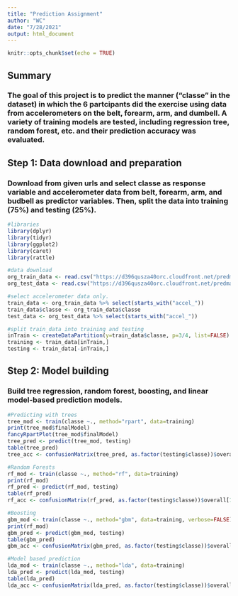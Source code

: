 ```yaml
---
title: "Prediction Assignment"
author: "WC"
date: "7/28/2021"
output: html_document
---
```


```r
knitr::opts_chunk$set(echo = TRUE)
```

## Summary
### The goal of this project is to predict the manner ("classe" in the dataset) in which the 6 partcipants did the exercise using data from accelerometers on the belt, forearm, arm, and dumbell. A variety of training models are tested, including regression tree, random forest, etc. and their prediction accuracy was evaluated. 

## Step 1: Data download and preparation
### Download from given urls and select classe as response variable and accelerometer data from belt, forearm, arm, and budbell as predictor variables. Then, split the data into training (75%) and testing (25%).

```r
#libraries
library(dplyr)
library(tidyr)
library(ggplot2)
library(caret)
library(rattle)

#data download
org_train_data <- read.csv("https://d396qusza40orc.cloudfront.net/predmachlearn/pml-training.csv")
org_test_data <- read.csv("https://d396qusza40orc.cloudfront.net/predmachlearn/pml-testing.csv")

#select accelerometer data only.
train_data <- org_train_data %>% select(starts_with("accel_"))
train_data$classe <- org_train_data$classe
test_data <- org_test_data %>% select(starts_with("accel_"))

#split train_data into training and testing
inTrain <- createDataPartition(y=train_data$classe, p=3/4, list=FALSE)
training <- train_data[inTrain,]
testing <- train_data[-inTrain,]
```

## Step 2: Model building
### Build tree regression, random forest, boosting, and linear model-based prediction models.

```r

#Predicting with trees
tree_mod <- train(classe ~., method="rpart", data=training)
print(tree_mod$finalModel)
fancyRpartPlot(tree_mod$finalModel)
tree_pred <- predict(tree_mod, testing)
table(tree_pred)
tree_acc <- confusionMatrix(tree_pred, as.factor(testing$classe))$overall[1]

#Random Forests
rf_mod <- train(classe ~., method="rf", data=training)
print(rf_mod)
rf_pred <- predict(rf_mod, testing)
table(rf_pred)
rf_acc <- confusionMatrix(rf_pred, as.factor(testing$classe))$overall[1]

#Boosting
gbm_mod <- train(classe ~., method="gbm", data=training, verbose=FALSE)
print(rf_mod)
gbm_pred <- predict(gbm_mod, testing)
table(gbm_pred)
gbm_acc <- confusionMatrix(gbm_pred, as.factor(testing$classe))$overall[1]

#Model based prediction
lda_mod <- train(classe ~., method="lda", data=training)
lda_pred <- predict(lda_mod, testing)
table(lda_pred)
lda_acc <- confusionMatrix(lda_pred, as.factor(testing$classe))$overall[1]
```

